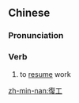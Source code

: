 {{also|复工}}
==Chinese==
{{zh-forms|s=复工}}

===Pronunciation===
{{zh-pron
|m=fùgōng
|c=fuk6 gung1
|mn=ho̍k-kang
|cat=v
}}

===Verb===
{{zh-verb}}

# to [[resume]] work

[[zh-min-nan:復工]]